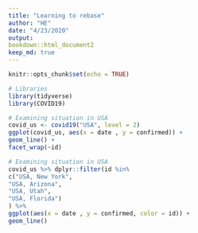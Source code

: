 ```yaml
---
title: "Learning to rebase"
author: "HE"
date: "4/23/2020"
output:
bookdown::html_document2
keep_md: true
---
```


```r
knitr::opts_chunk$set(echo = TRUE)
```

```R
# Libraries
library(tidyverse)
library(COVID19)
```
```r
# Examining situation in USA
covid_us <- covid19("USA", level = 2)
ggplot(covid_us, aes(x = date , y = confirmed)) +
geom_line() +
facet_wrap(~id)
```


```R
# Examining situation in USA
covid_us %>% dplyr::filter(id %in%
c("USA, New York",
"USA, Arizona",
"USA, Utah",
"USA, Florida")
) %>%
ggplot(aes(x = date , y = confirmed, color = id)) +
geom_line()
```




